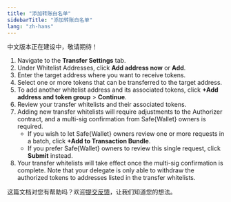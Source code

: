 ```yaml
---
title: "添加转账白名单"
sidebarTitle: "添加转账白名单"
lang: "zh-hans"
---
```


<Warning>中文版本正在建设中，敬请期待！</Warning>

1. Navigate to the **Transfer Settings** tab.
2. Under Whitelist Addresses, click **Add address now** or **Add**.
3. Enter the target address where you want to receive tokens.
4. Select one or more tokens that can be transferred to the target address.
5. To add another whitelist address and its associated tokens, click **+Add address and token group** > **Continue**.
6. Review your transfer whitelists and their associated tokens.
7. Adding new transfer whitelists will require adjustments to the Authorizer contract, and a multi-sig confirmation from Safe&#123;Wallet&#125; owners is required.
    - If you wish to let Safe&#123;Wallet&#125; owners review one or more requests in a batch, click **+Add to Transaction Bundle**.
    - If you prefer Safe&#123;Wallet&#125; owners to review this single request, click **Submit** instead.
8. Your transfer whitelists will take effect once the multi-sig confirmation is complete. Note that your delegate is only able to withdraw the authorized tokens to addresses listed in the transfer whitelists.





<Tip>这篇文档对您有帮助吗？欢迎[提交反馈](https://forms.zohopublic.com/cobo/form/DocumentFeedbackForm/formperma/QvLOhxJv1_JMsJ-1dleZ8Itb_7rzN-LtgvsDdxosoVI?referrername=manuals)，让我们知道您的想法。</Tip>